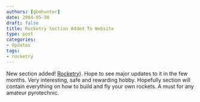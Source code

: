 ```yaml
---
authors: [gbmhunter]
date: 2004-05-30
draft: false
title: Rocketry Section Added To Website
type: post
categories:
- Updates
tags:
- rocketry
---
```


New section added! <a href="/pyrotechnics/rocketry">Rocketry</a>). Hope to see major updates to it in the few months. Very interesting, safe and rewarding hobby. Hopefully section will contain everything on how to build and fly your own rockets. A must for any amateur pyrotechnic.
